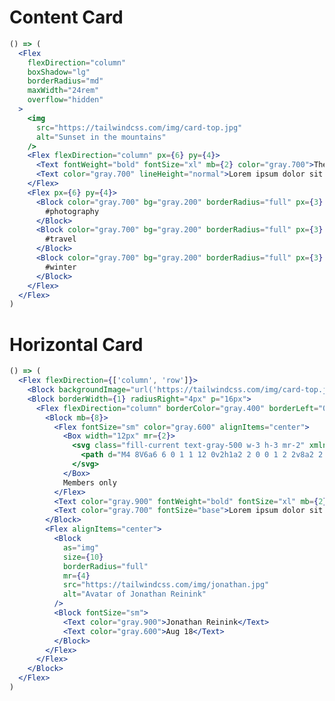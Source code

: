 <Meta title="Examples|Cards" />

# Content Card

```jsx
() => (
  <Flex
    flexDirection="column"
    boxShadow="lg"
    borderRadius="md"
    maxWidth="24rem"
    overflow="hidden"
  >
    <img
      src="https://tailwindcss.com/img/card-top.jpg"
      alt="Sunset in the mountains"
    />
    <Flex flexDirection="column" px={6} py={4}>
      <Text fontWeight="bold" fontSize="xl" mb={2} color="gray.700">The Coldest Sunset</Text>
      <Text color="gray.700" lineHeight="normal">Lorem ipsum dolor sit amet, consectetur adipisicing elit. Voluptatibus quia, nulla! Maiores et perferendis eaque, exercitationem praesentium nihil.</Text>
    </Flex>
    <Flex px={6} py={4}>
      <Block color="gray.700" bg="gray.200" borderRadius="full" px={3} py={1} mr={2}>
        #photography
      </Block>
      <Block color="gray.700" bg="gray.200" borderRadius="full" px={3} py={1} mr={2}>
        #travel
      </Block>
      <Block color="gray.700" bg="gray.200" borderRadius="full" px={3} py={1}>
        #winter
      </Block>
    </Flex>
  </Flex>
)
```

# Horizontal Card
```jsx
() => (
  <Flex flexDirection={['column', 'row']}>
    <Block backgroundImage="url('https://tailwindcss.com/img/card-top.jpg')" backgroundSize="cover" width={['100%', '30rem']} backgroundRepeat="no-repeat" />
    <Block borderWidth={1} radiusRight="4px" p="16px">
      <Flex flexDirection="column" borderColor="gray.400" borderLeft="0" class="border-r border-b border-l border-gray-400 lg:border-l-0 lg:border-t lg:border-gray-400 bg-white rounded-b lg:rounded-b-none lg:rounded-r p-4 justify-between leading-normal">
        <Block mb={8}>
          <Flex fontSize="sm" color="gray.600" alignItems="center">
            <Box width="12px" mr={2}>
              <svg class="fill-current text-gray-500 w-3 h-3 mr-2" xmlns="http://www.w3.org/2000/svg" viewBox="0 0 20 20" style={{ fill: 'currentColor' }}>
                <path d="M4 8V6a6 6 0 1 1 12 0v2h1a2 2 0 0 1 2 2v8a2 2 0 0 1-2 2H3a2 2 0 0 1-2-2v-8c0-1.1.9-2 2-2h1zm5 6.73V17h2v-2.27a2 2 0 1 0-2 0zM7 6v2h6V6a3 3 0 0 0-6 0z" />
              </svg>
            </Box>
            Members only
          </Flex>
          <Text color="gray.900" fontWeight="bold" fontSize="xl" mb={2}>Can coffee make you a better developer?</Text>
          <Text color="gray.700" fontSize="base">Lorem ipsum dolor sit amet, consectetur adipisicing elit. Voluptatibus quia, nulla! Maiores et perferendis eaque, exercitationem praesentium nihil.</Text>
        </Block>
        <Flex alignItems="center">
          <Block
            as="img"
            size={10}
            borderRadius="full"
            mr={4}
            src="https://tailwindcss.com/img/jonathan.jpg"
            alt="Avatar of Jonathan Reinink"
          />
          <Block fontSize="sm">
            <Text color="gray.900">Jonathan Reinink</Text>
            <Text color="gray.600">Aug 18</Text>
          </Block>
        </Flex>
      </Flex>
    </Block>
  </Flex>
)

```